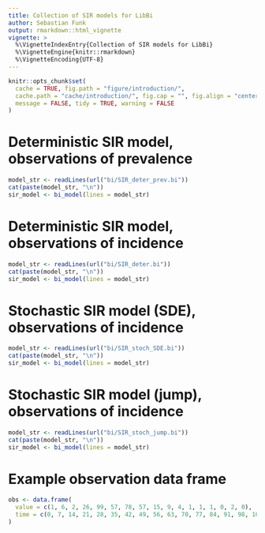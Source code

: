 ```yaml
---
title: Collection of SIR models for LibBi
author: Sebastian Funk
output: rmarkdown::html_vignette
vignette: >
  %\VignetteIndexEntry{Collection of SIR models for LibBi}
  %\VignetteEngine{knitr::rmarkdown}
  %\VignetteEncoding{UTF-8}
---
```


```r
knitr::opts_chunk$set(
  cache = TRUE, fig.path = "figure/introduction/", 
  cache.path = "cache/introduction/", fig.cap = "", fig.align = "center", 
  message = FALSE, tidy = TRUE, warning = FALSE
)
```

# Deterministic SIR model, observations of prevalence

```r
model_str <- readLines(url("bi/SIR_deter_prev.bi"))
cat(paste(model_str, "\n"))
sir_model <- bi_model(lines = model_str)
```

# Deterministic SIR model, observations of incidence

```r
model_str <- readLines(url("bi/SIR_deter.bi"))
cat(paste(model_str, "\n"))
sir_model <- bi_model(lines = model_str)
```

# Stochastic SIR model (SDE), observations of incidence

```r
model_str <- readLines(url("bi/SIR_stoch_SDE.bi"))
cat(paste(model_str, "\n"))
sir_model <- bi_model(lines = model_str)
```

# Stochastic SIR model (jump), observations of incidence

```r
model_str <- readLines(url("bi/SIR_stoch_jump.bi"))
cat(paste(model_str, "\n"))
sir_model <- bi_model(lines = model_str)
```


# Example observation data frame

```r
obs <- data.frame(
  value = c(1, 6, 2, 26, 99, 57, 78, 57, 15, 9, 4, 1, 1, 1, 0, 2, 0), 
  time = c(0, 7, 14, 21, 28, 35, 42, 49, 56, 63, 70, 77, 84, 91, 98, 105, 112)
)
```
